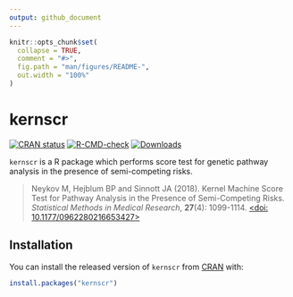 ```yaml
---
output: github_document
---
```


<!-- README.md is generated from README.Rmd. Please edit that file -->

```r
knitr::opts_chunk$set(
  collapse = TRUE,
  comment = "#>",
  fig.path = "man/figures/README-",
  out.width = "100%"
)
```
# kernscr

<!-- badges: start -->
[![CRAN status](https://www.r-pkg.org/badges/version/kernscr)](https://CRAN.R-project.org/package=kernscr)
[![R-CMD-check](https://github.com/borishejblum/kernscr/actions/workflows/R-CMD-check.yaml/badge.svg)](https://github.com/borishejblum/kernscr/actions/workflows/R-CMD-check.yaml)
[![Downloads](https://cranlogs.r-pkg.org/badges/kernscr?color=blue)](https://www.r-pkg.org/pkg/kernscr)
<!-- badges: end -->

`kernscr` is a R package which performs score test for genetic pathway analysis in the presence of semi-competing risks.

>Neykov M, Hejblum BP and Sinnott JA (2018). Kernel Machine Score Test for Pathway Analysis in the Presence of Semi-Competing Risks. *Statistical Methods in Medical Research*, **27**(4): 1099-1114. [<doi: 10.1177/0962280216653427>](https://doi.org/10.1177/0962280216653427)

## Installation

You can install the released version of `kernscr` from [CRAN](https://CRAN.R-project.org/package=kernscr) with:
``` r
install.packages("kernscr")
```


